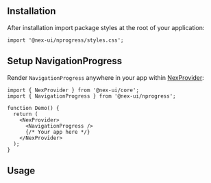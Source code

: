 

## Installation

<InstallScript packages="@mantine/nprogress" />

After installation import package styles at the root of your application:

```tsx
import '@nex-ui/nprogress/styles.css';
```

## Setup NavigationProgress

Render `NavigationProgress` anywhere in your app within [NexProvider](/theming/mantine-provider/):

```tsx
import { NexProvider } from '@nex-ui/core';
import { NavigationProgress } from '@nex-ui/nprogress';

function Demo() {
  return (
    <NexProvider>
      <NavigationProgress />
      {/* Your app here */}
    </NexProvider>
  );
}
```

## Usage

<Demo data={NprogressDemos.usage} />
